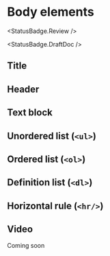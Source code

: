 
<Meta of={BodyElementsStories} />

# Body elements

<StatusBadge.Review />

<StatusBadge.DraftDoc />

## Title

<Canvas>
  <Story of={BodyElementsStories.title} />
</Canvas>

## Header

<Canvas>
  <Story of={BodyElementsStories.header} />
</Canvas>

## Text block

<Canvas>
  <Story of={BodyElementsStories.textBlock} />
</Canvas>

## Unordered list (`<ul>`)

<Canvas>
  <Story of={BodyElementsStories.unorderedList} />
</Canvas>

## Ordered list (`<ol>`)

<Canvas>
  <Story of={BodyElementsStories.orderedList} />
</Canvas>

## Definition list (`<dl>`)

<Canvas>
  <Story of={BodyElementsStories.definitionList} />
</Canvas>

## Horizontal rule (`<hr/>`)

<Canvas>
  <Story of={BodyElementsStories.horizontalRule} />
</Canvas>

## Video

Coming soon
